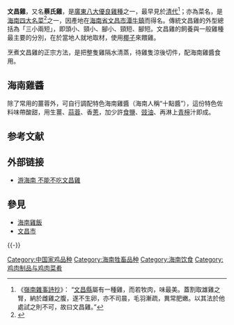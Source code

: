 {{infobox poultry breed 
| name = 文昌雞
| image_size    =
| alt           =
| image_caption =
| status        = 
| altname = 
| country = 中國
| distribution  =
| standard      =
| use           = 
| nickname      =

| apa           = 
| aba           = 
| ee            = 
| pcgb          = 
| maleweight    = 
| femaleweight  = 
| skincolor     = 
| eggcolor      = 
| comb          =  
| note          = 
| type          = [[雞|雞]]
| latin         = Gallus gallus domesticus
}}
'''文昌雞'''，又名'''蔡氏雞'''，是[[廣東八大優良雞種|廣東八大優良雞種]]之一，最早見於[[清代|清代]]<ref>《[[嶺南雜事詩抄|嶺南雜事詩抄]]》：
“[[文昌縣|文昌縣]]屬有一種雞，而若牧肉，味最美。蓋割取雄雞之腎，納於雌雞之腹，遂不生卵，亦不司晨，毛羽漸疏，異常肥嫩。以其法於他處試之則不可，故曰文昌雞。”</ref>；亦為菜名，是[[海南四大名菜|海南四大名菜]]<ref>{{cite web |author1=海南香 |title=海南四大名菜 |url=http://hncx.anhees.com/HainanFood/hnsdmc |website=http://hncx.anhees.com |accessdate=2018-11-28 |archive-date=2018-06-21 |archive-url=https://web.archive.org/web/20180621093335/http://hncx.anhees.com/HainanFood/hnsdmc |dead-url=yes }}</ref>之一，因產地在[[海南省|海南省]][[文昌市|文昌市]][[潭牛鎮|潭牛鎮]]而得名。傳統文昌雞的外型總括為「三小兩短」，即頭小、頸小、腳小、頸短、腳短。文昌雞的飼養與一般雞種最主要的分別，在於當地人就地取材，使用[[椰子|椰子]]來餵雞。

烹煮文昌雞的正宗方法，是把整隻雞隔水清蒸，待雞隻涼後切件，配海南雞醬食用。

== 海南雞醬 ==
除了常用的薑蓉外，可自行調配特色海南雞醬（海南人稱“十點醬”），這份特色佐料味帶酸甜，用生薑、[[蒜蓉|蒜蓉]]、香[[蔥|蔥]]，加少許[[食鹽|食鹽]]、[[豉油|豉油]]、再淋上[[青檸|青檸]]汁即成。

== 参考文献 ==
{{Reflist|1}}

== 外部链接 ==
* [http://www.chinaradio.cn/401/2010/02/10/41s14318.htm 游海南 不能不吃文昌雞]

== 參見 ==
* [[海南雞飯|海南雞飯]]
* [[文昌市|文昌市]]

{{-}}
{{廣東八大優良雞種}}
{{Hainan topics}}
[[Category:中国家鸡品种|Category:中国家鸡品种]]
[[Category:海南牲畜品种|Category:海南牲畜品种]]
[[Category:海南饮食|Category:海南饮食]]
[[Category:鸡肉制品与鸡肉菜肴|Category:鸡肉制品与鸡肉菜肴]]

{{Food-stub}}